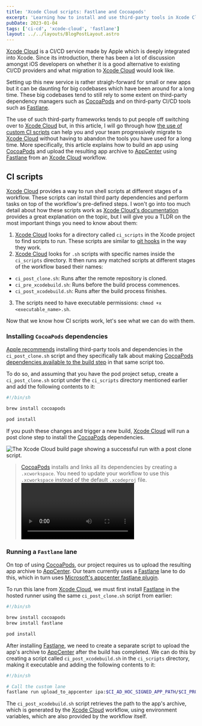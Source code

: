 ```yaml
---
title: 'Xcode Cloud scripts: Fastlane and Cocoapods'
excerpt: 'Learning how to install and use third-party tools in Xcode Cloud through ci scripts.'
pubDate: 2023-01-04
tags: ['ci-cd', 'xcode-cloud', 'fastlane']
layout: ../../layouts/BlogPostLayout.astro
---
```



[Xcode Cloud](https://developer.apple.com/xcode-cloud/) is a CI/CD service made by Apple which is deeply integrated into Xcode. Since its introduction, there has been a lot of discussion amongst iOS developers on whether it is a good alternative to existing CI/CD providers and what migration to [Xcode Cloud](https://developer.apple.com/xcode-cloud/) would look like.

Setting up this new service is rather straigh-forward for small or new apps but it can be daunting for big codebases which have been around for a long time. These big codebases tend to still rely to some extent on third-party dependency managers such as [CocoaPods](https://cocoapods.org) and on third-party CI/CD tools such as [Fastlane](http://fastlane.tools).

The use of such third-party frameworks tends to put people off switching over to [Xcode Cloud](https://developer.apple.com/xcode-cloud/) but, in this article, I will go through how [the use of custom CI scripts](https://developer.apple.com/documentation/xcode/writing-custom-build-scripts) can help you and your team progressively migrate to [Xcode Cloud](https://developer.apple.com/xcode-cloud/) without having to abandon the tools you have used for a long time. More specifically, this article explains how to build an app using [CocoaPods](https://cocoapods.org) and upload the resulting app archive to [AppCenter](https://appcenter.ms) using [Fastlane](http://fastlane.tools) from an [Xcode Cloud](https://developer.apple.com/xcode-cloud/) workflow.

## CI scripts

[Xcode Cloud](https://developer.apple.com/xcode-cloud/) provides a way to run shell scripts at different stages of a workflow. These scripts can install third party dependencies and perform tasks on top of the workflow's pre-defined steps. I won't go into too much detail about how these scripts work as [Xcode Cloud's documentation](https://developer.apple.com/documentation/xcode/writing-custom-build-scripts) provides a great explanation on the topic, but I will give you a TLDR on the most important things you need to know about them:

1. [Xcode Cloud](https://developer.apple.com/xcode-cloud/) looks for a directory called `ci_scripts` in the Xcode project to find scripts to run. These scripts are similar to [git hooks](https://git-scm.com/docs/githooks) in the way they work.
2. [Xcode Cloud](https://developer.apple.com/xcode-cloud/) looks for `.sh` scripts with specific names inside the `ci_scripts` directory. It then runs any matched scripts at different stages of the workflow based their names:

- `ci_post_clone.sh`: Runs after the remote repository is cloned.
- `ci_pre_xcodebuild.sh`: Runs before the build process commences.
- `ci_post_xcodebuild.sh`: Runs after the build process finishes.

3. The scripts need to have executable permissions: `chmod +x <executable_name>.sh`.

Now that we know how CI scripts work, let's see what we can do with them.

### Installing `CocoaPods` dependencies

[Apple recommends](https://developer.apple.com/documentation/xcode/making-dependencies-available-to-xcode-cloud#Use-a-custom-build-script-to-install-a-third-party-dependency-or-tool) installing third-party tools and dependencies in the `ci_post_clone.sh` script and they specifically talk about making [CocoaPods dependencies available to the build step](https://developer.apple.com/documentation/xcode/making-dependencies-available-to-xcode-cloud#Make-CocoaPods-dependencies-available-to-Xcode-Cloud) in that same script too.

To do so, and assuming that you have the pod project setup, create a `ci_post_clone.sh` script under the `ci_scripts` directory mentioned earlier and add the following contents to it:

```bash:ci_post_clone.sh
#!/bin/sh

brew install cocoapods

pod install
```

If you push these changes and trigger a new build, [Xcode Cloud](https://developer.apple.com/xcode-cloud/) will run a post clone step to install the [CocoaPods](https://cocoapods.org) dependencies.

![The Xcode Cloud build page showing a successful run with a post clone script.](/assets/posts/xcode-cloud-scripts-fastlane-and-cocoapods/post-clone.png)

> [CocoaPods](https://cocoapods.org) installs and links all its dependencies by creating a `.xcworkspace`. You need to update your workflow to use this `.xcworkspace` instead of the default `.xcodeproj` file. <Video name="xcode-cloud-scripts.mp4" />

### Running a `Fastlane` lane

On top of using [CocoaPods](https://cocoapods.org), our project requires us to upload the resulting app archive to [AppCenter](https://appcenter.ms). Our team currently uses a [Fastlane](http://fastlane.tools) lane to do this, which in turn uses [Microsoft's appcenter fastlane plugin](https://github.com/microsoft/fastlane-plugin-appcenter).

To run this lane from [Xcode Cloud](https://developer.apple.com/xcode-cloud/), we must first install [Fastlane](http://fastlane.tools) in the hosted runner using the same `ci_post_clone.sh` script from earlier:

```bash:ci_post_clone.sh
#!/bin/sh

brew install cocoapods
brew install fastlane

pod install
```

After installing [Fastlane](http://fastlane.tools), we need to create a separate script to upload the app's archive to [AppCenter](https://appcenter.ms) after the build has completed. We can do this by creating a script called `ci_post_xcodebuild.sh` in the `ci_scripts` directory, making it executable and adding the following contents to it:

```bash:ci_post_xcodebuild.sh
#!/bin/sh

# Call the custom lane
fastlane run upload_to_appcenter ipa:$CI_AD_HOC_SIGNED_APP_PATH/$CI_PRODUCT.ipa
```

The `ci_post_xcodebuild.sh` script retrieves the path to the app's archive, which is generated by the [Xcode Cloud](https://developer.apple.com/xcode-cloud/) workflow, using environment variables, which are also provided by the workflow itself.
